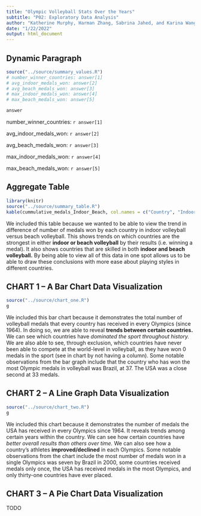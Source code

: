 ```yaml
---
title: "Olympic Volleyball Stats Over the Years"
subtitle: "P02: Exploratory Data Analysis"
author: "Katherine Murphy, Harman Zhang, Sabrina Jahed, and Karina Wang"
date: "1/22/2022"
output: html_document
---
```


## Dynamic Paragraph
```r
source("../source/summary_values.R")
# number_winner_countries: answer[1]
# avg_indoor_medals_won: answer[2]
# avg_beach_medals_won: answer[3]
# max_indoor_medals_won: answer[4]
# max_beach_medals_won: answer[5]

answer
```

number_winner_countries: `r answer[1]`

avg_indoor_medals_won: `r answer[2]`

avg_beach_medals_won: `r answer[3]`

max_indoor_medals_won: `r answer[4]`

max_beach_medals_won: `r answer[5]`

## Aggregate Table
```r
library(knitr)
source("../source/summary_table.R")
kable(cummulative_medals_Indoor_Beach, col.names = c("Country", "Indoor Volleyball Medals Won", "Beach Volleyball Medals Won"), caption = "Olympic Indoor and Beach Volleyball Medals Won by Country", align = 'lcc')
```
We included this table because we wanted to be able to view the trend in difference of number of medals won by each country in indoor volleyball versus beach volleyball. This shows trends on which countries are the strongest in either **indoor or beach volleyball** by their results (i.e. winning a medal). It also shows countries that are skilled in both **indoor and beach volleyball.** By being able to view all of this data in one spot allows us to be able to draw these conclusions with more ease about playing styles in different countries.

## CHART 1 -- A Bar Chart Data Visualization

```r
source("../source/chart_one.R")
g
```

We included this bar chart because it demonstrates the total number of volleyball medals that every country has received in every Olympics (since 1964). In doing so, we are able to reveal **trends between certain countries.** We can see which countries have _dominated the sport throughout history._ We are also able to see, through exclusion, which countries have never been able to compete at the world-level in volleyball, as they have won 0 medals in the sport (see in chart by not having a column). Some notable observations from the bar graph include that the country who has won the most Olympic medals in volleyball was Brazil, at 37. The USA was a close second at 33 medals.

## CHART 2 -- A Line Graph Data Visualization

```r
source("../source/chart_two.R")
g
```  

We included this chart because it demonstrates the number of medals the USA has received in every Olympics since 1964. It reveals trends among certain years within the country. We can see how certain countries have _better overall results than others over time._ We can also see how a country’s athletes **improved/declined** in each Olympics. Some notable observations from the chart include the most number of medals won in a single Olympics was seven by Brazil in 2000, some countries received medals only once, the USA has received medals in the most Olympics, and only thirty-one countries have ever placed. 

## CHART 3 -- A Pie Chart Data Visualization

TODO